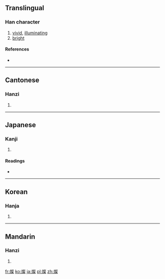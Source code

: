 {{also|灿}}
==Translingual==

===Han character===
{{Han char|rn=86|rad=火|as=13|sn=17|four=9789<sub>4</sub>|canj=火卜水木 (FYED)}}

# [[vivid]], [[illuminating]]
# [[bright]]

====References====
* {{Han ref|kx=0684.300|dkj=19468|dj=1097.070|hdz=32240.150|uh=71E6|ud=29158|bh=C0E9|bd=49385}}

----

==Cantonese==

===Hanzi===
{{yue-hanzi|jyut=|y=chan3|sim=灿}}

# {{defn|lang=yue|sort=火13}}

----

==Japanese==

===Kanji===
{{ja-kanji|grade=|rs=火13}}

# {{defn|lang=ja|sort=火13}}

====Readings====
* {{ja-readings|on=[[さん]] (san)|kun=[[あきらか]] (akiraka)}}

----

==Korean==

===Hanja===
{{ko-hanja|hangeul=찬|eumhun=|rv=chan|mr=ch'an|y=chan}}

# {{defn|lang=ko|sort=火13}}

----

==Mandarin==

===Hanzi===
{{cmn-hanzi|sim=灿|pin=[[bìng]] ([[bing4]]), [[càn]] ([[can4]])|wg=ping<sup>4</sup>, ts'an<sup>4</sup>}}

# {{defn|lang=cmn|sort=火13}}

[[fr:燦]]
[[ko:燦]]
[[ja:燦]]
[[pl:燦]]
[[zh:燦]]